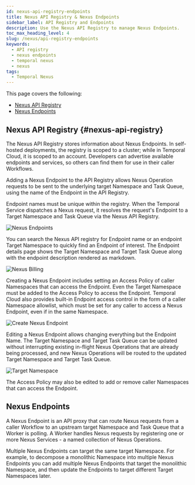 ```yaml
---
id: nexus-api-registry-endpoints
title: Nexus API Registry & Nexus Endpoints
sidebar_label: API Registry and Endpoints
description: Use the Nexus API Registry to manage Nexus Endpoints.
toc_max_heading_level: 4
slug: /nexus/api-registry-endpoints
keywords:
  - API registry
  - nexus endpoints
  - temporal nexus
  - nexus
tags:
  - Temporal Nexus
---
```


This page covers the following:

- [Nexus API Registry](#nexus-api-registry)
- [Nexus Endpoints](#nexus-endpoints)

## Nexus API Registry {#nexus-api-registry}

The Nexus API Registry stores information about Nexus Endpoints.
In self-hosted deployments, the registry is scoped to a cluster; while in Temporal Cloud, it is scoped to an account.
Developers can advertise available endpoints and services, so others can find them for use in their caller Workflows.

Adding a Nexus Endpoint to the API Registry allows Nexus Operation requests to be sent to the underlying target Namespace and Task Queue, using the name of the Endpoint in the API Registry.

Endpoint names must be unique within the registry.
When the Temporal Service dispatches a Nexus request, it resolves the request's Endpoint to a Target Namespace and Task Queue via the Nexus API Registry.

![Nexus Endpoints](/img/nexus/nexus-endpoints-ss.png)

You can search the Nexus API registry for Endpoint name or an endpoint Target Namespace to quickly find an Endpoint of interest.
The Endpoint details page shows the Target Namespace and Target Task Queue along with the endpoint description rendered as markdown.

![Nexus Billing](/img/nexus/nexus-billing-ss.png)

Creating a Nexus Endpoint includes setting an Access Policy of caller Namespaces that can access the Endpoint.
Even the Target Namespace must be added to the Access Policy to access the Endpoint.
Temporal Cloud also provides built-in Endpoint access control in the form of a caller Namespace allowlist, which must be set for any caller to access a Nexus Endpoint, even if in the same Namespace.

![Create Nexus Endpoint](/img/nexus/create-nexus-endpoint-ss.png)

Editing a Nexus Endpoint allows changing everything but the Endpoint Name.
The Target Namespace and Target Task Queue can be updated without interrupting existing in-flight Nexus Operations that are already being processed, and new Nexus Operations will be routed to the updated Target Namespace and Target Task Queue.

![Target Namespace](/img/nexus/target-namespace-ss.png)

The Access Policy may also be edited to add or remove caller Namespaces that can access the Endpoint.

## Nexus Endpoints

A Nexus Endpoint is an API proxy that can route Nexus requests from a caller Workflow to an upstream target Namespace and Task Queue that a Worker is polling.
A Worker handles Nexus requests by registering one or more Nexus Services - a named collection of Nexus Operations.

Multiple Nexus Endpoints can target the same target Namespace.
For example, to decompose a monolithic Namespace into multiple Nexus Endpoints you can add multiple Nexus Endpoints that target the monolithic Namespace, and then update the Endpoints to target different Target Namespaces later.
